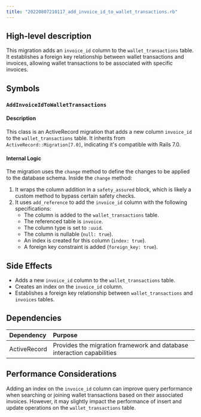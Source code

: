 ```yaml
---
title: "20220807210117_add_invoice_id_to_wallet_transactions.rb"
---
```


## High-level description
This migration adds an `invoice_id` column to the `wallet_transactions` table. It establishes a foreign key relationship between wallet transactions and invoices, allowing wallet transactions to be associated with specific invoices.

## Symbols

### `AddInvoiceIdToWalletTransactions`
#### Description
This class is an ActiveRecord migration that adds a new column `invoice_id` to the `wallet_transactions` table. It inherits from `ActiveRecord::Migration[7.0]`, indicating it's compatible with Rails 7.0.

#### Internal Logic
The migration uses the `change` method to define the changes to be applied to the database schema. Inside the `change` method:

1. It wraps the column addition in a `safety_assured` block, which is likely a custom method to bypass certain safety checks.
2. It uses `add_reference` to add the `invoice_id` column with the following specifications:
   - The column is added to the `wallet_transactions` table.
   - The referenced table is `invoice`.
   - The column type is set to `:uuid`.
   - The column is nullable (`null: true`).
   - An index is created for this column (`index: true`).
   - A foreign key constraint is added (`foreign_key: true`).

## Side Effects
- Adds a new `invoice_id` column to the `wallet_transactions` table.
- Creates an index on the `invoice_id` column.
- Establishes a foreign key relationship between `wallet_transactions` and `invoices` tables.

## Dependencies
| Dependency | Purpose |
|:-----------|:--------|
| ActiveRecord | Provides the migration framework and database interaction capabilities |

## Performance Considerations
Adding an index on the `invoice_id` column can improve query performance when searching or joining wallet transactions based on their associated invoices. However, it may slightly impact the performance of insert and update operations on the `wallet_transactions` table.